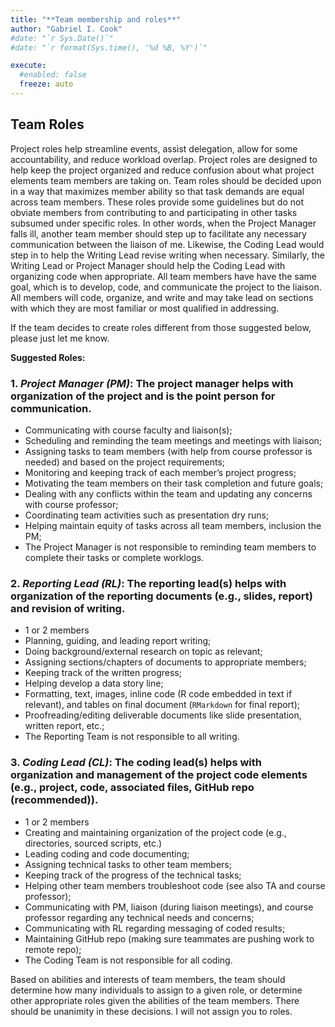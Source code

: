 ```yaml
---
title: "**Team membership and roles**"
author: "Gabriel I. Cook"
#date: "`r Sys.Date()`"
#date: "`r format(Sys.time(), '%d %B, %Y')`"

execute:
  #enabled: false
  freeze: auto
---
```



## **Team Roles**

Project roles help streamline events, assist delegation, allow for some accountability, and reduce workload overlap. Project roles are designed to help keep the project organized and reduce confusion about what project elements team members are taking on. Team roles should be decided upon in a way that maximizes member ability so that task demands are equal across team members. These roles provide some guidelines but do not obviate members from contributing to and participating in other tasks subsumed under specific roles. In other words, when the Project Manager falls ill, another team member should step up to facilitate any necessary communication between the liaison of me. Likewise, the Coding Lead would step in to help the Writing Lead revise writing when necessary. Similarly, the Writing Lead or Project Manager should help the Coding Lead with organizing code when appropriate. All team members have have the same goal, which is to develop, code, and communicate the project to the liaison. All members will code, organize, and write and may take lead on sections with which they are most familiar or most qualified in addressing.

If the team decides to create roles different from those suggested below, please just let me know.

**Suggested Roles:**

### 1. *Project Manager (PM)*: The project manager helps with organization of the project and is the point person for communication.

-   Communicating with course faculty and liaison(s);
-   Scheduling and reminding the team meetings and meetings with liaison;
-   Assigning tasks to team members (with help from course professor is needed) and based on the project requirements;
-   Monitoring and keeping track of each member's project progress;
-   Motivating the team members on their task completion and future goals;
-   Dealing with any conflicts within the team and updating any concerns with course professor;
-   Coordinating team activities such as presentation dry runs;
-   Helping maintain equity of tasks across all team members, inclusion the PM;
-   The Project Manager is not responsible to reminding team members to complete their tasks or complete worklogs.

### 2. *Reporting Lead (RL)*: The reporting lead(s) helps with organization of the reporting documents (e.g., slides, report) and revision of writing.

-   1 or 2 members
-   Planning, guiding, and leading report writing;
-   Doing background/external research on topic as relevant;
-   Assigning sections/chapters of documents to appropriate members;
-   Keeping track of the written progress;
-   Helping develop a data story line;
-   Formatting, text, images, inline code (R code embedded in text if relevant), and tables on final document (`RMarkdown` for final report);
-   Proofreading/editing deliverable documents like slide presentation, written report, etc.;
-   The Reporting Team is not responsible to all writing.

### 3. *Coding Lead (CL)*: The coding lead(s) helps with organization and management of the project code elements (e.g., project, code, associated files, GitHub repo (recommended)).

-   1 or 2 members
-   Creating and maintaining organization of the project code (e.g., directories, sourced scripts, etc.)
-   Leading coding and code documenting;
-   Assigning technical tasks to other team members;
-   Keeping track of the progress of the technical tasks;
-   Helping other team members troubleshoot code (see also TA and course professor);
-   Communicating with PM, liaison (during liaison meetings), and course professor regarding any technical needs and concerns;
-   Communicating with RL regarding messaging of coded results;
-   Maintaining GitHub repo (making sure teammates are pushing work to remote repo);
-   The Coding Team is not responsible for all coding.

Based on abilities and interests of team members, the team should determine how many individuals to assign to a given role, or determine other appropriate roles given the abilities of the team members. There should be unanimity in these decisions. I will not assign you to roles.
